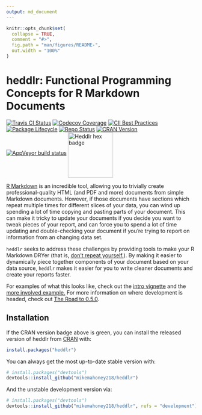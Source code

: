 ```yaml
---
output: md_document
---
```


<!-- README.md is generated from README.Rmd. Please edit that file -->

```r
knitr::opts_chunk$set(
  collapse = TRUE,
  comment = "#>",
  fig.path = "man/figures/README-",
  out.width = "100%"
)
```

# heddlr: Functional Programming Concepts for R Markdown Documents

<!-- badges: start -->
[![Travis CI Status](https://travis-ci.com/mikemahoney218/heddlr.svg?branch=master)](https://travis-ci.com/mikemahoney218/heddlr)
[![Codecov Coverage](https://codecov.io/gh/mikemahoney218/heddlr/branch/master/graph/badge.svg)](https://codecov.io/gh/mikemahoney218/heddlr?branch=master)
[![CII Best Practices](https://bestpractices.coreinfrastructure.org/projects/3535/badge)](https://bestpractices.coreinfrastructure.org/projects/3535)
[![Package Lifecycle](https://img.shields.io/badge/lifecycle-maturing-blue.svg)](https://www.tidyverse.org/lifecycle/)
[![Repo Status](https://www.repostatus.org/badges/latest/active.svg)](https://www.repostatus.org/)
[![CRAN
Version](https://www.r-pkg.org/badges/version/heddlr)](https://cran.r-project.org/package=heddlr)
[![AppVeyor build status](https://ci.appveyor.com/api/projects/status/github/mikemahoney218/heddlr?branch=master&svg=true)](https://ci.appveyor.com/project/mikemahoney218/heddlr)
<!-- badges: end -->
<img src="man/figures/heddlr-badge.png" alt="Heddlr hex badge" width = 120px align = "middle">

[R Markdown](https://github.com/rstudio/rmarkdown) is an incredible tool, 
allowing you to trivially create professional-quality HTML (and PDF and more)
documents from simple Markdown documents. However, if those documents have 
sections which repeat multiple times for different slices of your data, you 
can wind up spending a lot of time copying and pasting parts of your document.
This can make it tricky to update your documents if you decide you want to 
tweak pieces of your report, and can force you to spend a lot of time updating
and double-checking your document if you're trying to report on information 
from an changing data set.

`heddlr` seeks to address these challenges by providing tools to make your 
R Markdown DRYer (that is, 
[don't repeat yourself.](https://r4ds.had.co.nz/functions.html#when-should-you-write-a-function)).
By making it easier to dynamically piece together components of your document
based on your data source, `heddlr` makes it easier for you to write cleaner 
documents and create your reports faster.

For examples of what this looks like, check out the 
[intro vignette](https://mikemahoney218.github.io/heddlr/articles/modular-reporting-with-heddlr.html) 
and the [more involved example.](https://mikemahoney218.github.io/heddlr/flights-example/flexdashboards-with-heddlr.html) 
For more information on where development is headed, check out 
[The Road to 0.5.0](https://github.com/mikemahoney218/heddlr/issues/1). 

## Installation

If the CRAN version badge above is green, you can install the released version 
of heddlr from [CRAN](https://CRAN.R-project.org) with:

``` r
install.packages("heddlr")
```

You can always get the most up-to-date stable version with:

``` r
# install.packages("devtools")
devtools::install_github("mikemahoney218/heddlr")
```

And the unstable development version via:

``` r
# install.packages("devtools")
devtools::install_github("mikemahoney218/heddlr", refs = "development")
```
